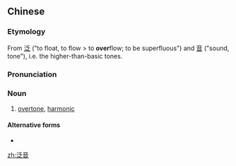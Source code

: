 ==Chinese==
{{zh-forms}}

===Etymology===
From [[泛]] ("to float, to flow > to '''over'''flow; to be superfluous") and [[音]] ("sound, tone"), i.e. the higher-than-basic tones.

===Pronunciation===
{{zh-pron
|m=fànyīn
|c=faan6 jam1
|cat=n
}}

===Noun===
{{zh-noun}}
# [[overtone]], [[harmonic]]

====Alternative forms====
* {{l|zh|汎音}}

[[zh:泛音]]